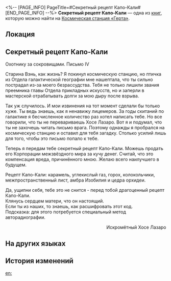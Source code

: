 <%-- [PAGE_INFO]
PageTitle=#Секретный рецепт Капо-Кали#
[END_PAGE_INFO] --%>
{{Дополнить}}
{{Книга Инфобокс
|id           = 043
|partIds      = 190157
|Название     = 
|Изображение  = Записи с КСГ.png
|Мир          = Космическая станция «Герта»
|Томов        = 1
|Автор        = <!--нужно добавить-->
|Описание     = Король безалкогольных напитков. Грубо нарезанные ломтики хлеба с роковой дозой юмора.
|Том1         = {{tx}}
|Источник1    = {{tx|Отсутствует источник}}
|Персонажи    = 
|Фракции      = 
}}
'''Секретный рецепт Капо-Кали''' — одна из [[Книги|книг]], которую можно найти на [[Космическая станция «Герта»]].

==Локация==
{{Отметка карты|<!--название карты-->|<!--id отметки-->}}

==Секретный рецепт Капо-Кали==
Охотнику за сокровищами. Письмо IV

Старина Вэнь, как жизнь? Я покинул космическую станцию, но птичка из Отдела галактической географии мне нашептала, что ты сильно пострадал из-за моего безрассудства. Тебя не только лишили звания преемника главы Отдела прикладных искусств, но и заперли в мастерской отрабатывать долги за мою дыру после взрыва.

Так уж случилось. И мои извинения на тот момент сделали бы только хуже. Ты ведь знаешь, как я ненавижу лицемеров. За годы скитаний по галактике я бесчисленное количество раз хотел написать тебе. Но все говорили, что ты не перевариваешь Хосе Лазаро. Вот я и подумал, что ты не захочешь читать письмо врага. Поэтому однажды я пробрался на космическую станцию и оставил для тебя загадку. Столько усилий лишь для того, чтобы это письмо попало к тебе.

Теперь я передам тебе секретный рецепт Капо-Кали. Можешь продать его Корпорации межзвёздного мира за кучу денег. Считай, что это компенсация вреда, причинённого мною. Желаю всего наилучшего в будущем.

Рецепт Капо-Кали: карамель, углекислый газ, горох, колокольчики, межпространственный лист, амбра Изобилия и цедра орхидеи.

Да, ущипни себя, тебе это не снится - перед тобой драгоценный рецепт Капо-Кали.<br />
Клянусь сердцем матери, что он настоящий.<br />
Если ты из наших, то знаешь, как расшифровать этот код.<br />
Подсказка: для этого потребуется специальный метод авторадиографии.

<div align="right">Искромётный Хосе Лазаро</div>

==На других языках==
{{На других языках
|en   = Kapo-Kali Secret Recipe
|zhs  = 卡利白秘方
|zht  = 卡利白秘方
|ja   = カリパ秘伝のレシピ
|ko   = 카포-칼리의 비법
|es   = Receta secreta de la Kapo-Kali
|fr   = Recette secrète du Kapo-Kali
|ru   = Секретный рецепт Капо-Кали
|th   = สูตรลับการทำ Kapo-Kali
|vi   = Công Thức Bí Mật Kapo-Kali
|de   = Geheimrezept von Kapo-Kali
|id   = Resep Rahasia Kapo-Kali
|pt   = Receita Secreta de Kapo-Kali
}}

==История изменений==
{{История изменений|3.5}}

[[en:]]